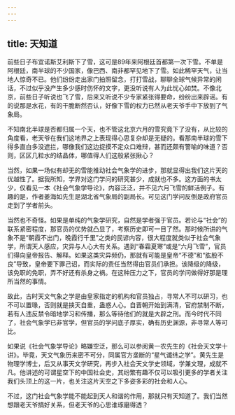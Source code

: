 ```yaml
---
---
---
```

title: 天知道
---






前些日子布宜诺斯艾利斯下了雪，这可是89年来阿根廷首都第一次下雪。不单是阿根廷，南半球的不少国家，像巴西、南非都罕见地下了雪。如此稀罕天气，让当地人惊奇不已。他们纷纷走出家门拍照留念，打打雪战，聊聊全球气候异常的闲话，不过似乎没产生多少感时伤怀的文字，更没听说有人为此忧心如焚。不像北京，前些日子听说也飞了雪，后来又听说不少专家紧张得要命，纷纷出来辟谣。有的说那是水花，有的干脆断然否认，好像下雪的权力已然从老天爷手中下放到了气象局。

不知南北半球是否都归属一个天，也不管这北京六月的雪究竟下了没有，从比较的角度看，老天爷在我们这地界之上表现得心思复杂却是无疑的。看那南半球的雪下得多直白多没遮拦，哪像我们这边捉摸不定众口难辩，甚而还颇有警喻的味道？否则，区区几粒水的结晶体，哪值得人们这般紧张揪心？

当然，如果一场似有却无的雪能推动社会气象学的进步，那就显得出我们这片天的优越性了。据我所知，学界对这门学问的研究甚少，成就也不多。这方面的书太少，仅看见一本《社会气象学导论》，内容泛泛，并不见六月飞雪的鲜活例子。有趣的是，作者姜海如先生是湖北省气象局的副局长。可见这门学问反倒是政府官员走到了学者前头。

当然也不奇怪。如果是单纯的气象学研究，自然是学者强于官员。若论与“社会”的联系紧密程度，那官员的优势就凸显了，考察历史即可一目了然。那时候所讲的气象不是“朝霞不出门，晚霞行千里”之类的民谚内容，很大程度就类似于社会气象学，所谓天人感应，灾异与人心大有关系。遇到“春霜夏寒”或是“六月飞雪”，官员们得向皇帝报告、解释。如果这类灾异频仍，那就有可能是皇帝“不德”和“肱股不良”导致，皇帝要下罪己诏，而实际的责任当然得由官员们承担。该降级的降级，该免职的免职，弄不好还有杀身之祸。在这种压力之下，官员的学问做得好那是理所当然的事情。

故此，古时天文气象之学是由皇家指定的机构和官员独占，寻常人不可以研习，也不可以置喙，否则就是挟天自重，蛊惑人心。自晋朝开始到满清，官府禁制不断，若有人违反禁令暗地学习和传播，那么等待他们的就是大辟之刑。而今时代不同了，社会气象学已非官学，但官员的学问底子厚实，确有历史渊源，非寻常人等可比。

如果说《社会气象学导论》略嫌空泛，那么可以参阅黄一农先生的《社会天文学十讲》。毕竟，天文气象历来密不可分，同属官方垄断的“星气谶纬之学”。黄先生是物理学博士，后又从事天文学研究，再步入社会天文学史领域，学兼文理，成就不凡。他讲述的可谓星空下的中国社会史，其纷繁有趣不仅可以吸引更多的学者关注我们头顶上的这一片，也关注这片天空之下多姿多彩的社会和人心。

不过，这门社会气象学能不能起到天人和谐的作用，那就只有天知道了。我们当然想跟老天爷搞好关系，但老天爷的心思谁琢磨得透？